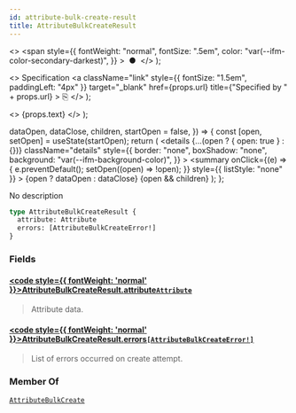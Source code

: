 ```yaml
---
id: attribute-bulk-create-result
title: AttributeBulkCreateResult
---
```


  <>
    <span
      style={{
        fontWeight: "normal",
        fontSize: ".5em",
        color: "var(--ifm-color-secondary-darkest)",
      }}
    >
      &nbsp;●&nbsp;
    </span>
  </>
);

  <>
    Specification
    <a
      className="link"
      style={{ fontSize: "1.5em", paddingLeft: "4px" }}
      target="\_blank"
      href={props.url}
      title={"Specified by " + props.url}
    >
      ⎘
    </a>
  </>
);

  <>
    <span className={props.class}>{props.text}</span>
  </>
);


  dataOpen,
  dataClose,
  children,
  startOpen = false,
}) => {
  const [open, setOpen] = useState(startOpen);
  return (
    <details
      {...(open ? { open: true } : {})}
      className="details"
      style={{
        border: "none",
        boxShadow: "none",
        background: "var(--ifm-background-color)",
      }}
    >
      <summary
        onClick={(e) => {
          e.preventDefault();
          setOpen((open) => !open);
        }}
        style={{ listStyle: "none" }}
      >
        {open ? dataOpen : dataClose}
      </summary>
      {open && children}
    </details>
  );
};

No description

```graphql
type AttributeBulkCreateResult {
  attribute: Attribute
  errors: [AttributeBulkCreateError!]
}
```

### Fields

#### [<code style={{ fontWeight: 'normal' }}>AttributeBulkCreateResult.<b>attribute</b></code>](#)<Bullet />[`Attribute`](../../../api-reference/attributes/objects/attribute) <Badge class="badge badge--secondary" text="object"/> <Badge class="badge badge--secondary" text="attributes"/>

> Attribute data.

#### [<code style={{ fontWeight: 'normal' }}>AttributeBulkCreateResult.<b>errors</b></code>](#)<Bullet />[`[AttributeBulkCreateError!]`](../../../api-reference/attributes/objects/attribute-bulk-create-error) <Badge class="badge badge--secondary" text="list"/> <Badge class="badge badge--secondary" text="object"/> <Badge class="badge badge--secondary" text="attributes"/>

> List of errors occurred on create attempt.

### Member Of

[`AttributeBulkCreate`](../../../api-reference/attributes/objects/attribute-bulk-create) <Badge class="badge badge--secondary" text="object"/>
